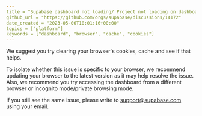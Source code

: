 ```yaml
---
title = "Supabase dashboard not loading/ Project not loading on dashboard"
github_url = "https://github.com/orgs/supabase/discussions/14172"
date_created = "2023-05-06T10:01:16+00:00"
topics = ["platform"]
keywords = ["dashboard", "browser", "cache", "cookies"]
---
```


We suggest you try clearing your browser's cookies, cache and see if that helps.

To isolate whether this issue is specific to your browser, we recommend updating your browser to the latest version as it may help resolve the issue. Also, we recommend you try accessing the dashboard from a different browser or incognito mode/private browsing mode.

If you still see the same issue, please write to [support@supabase.com](mailto:support@supabase.com) using your email.
